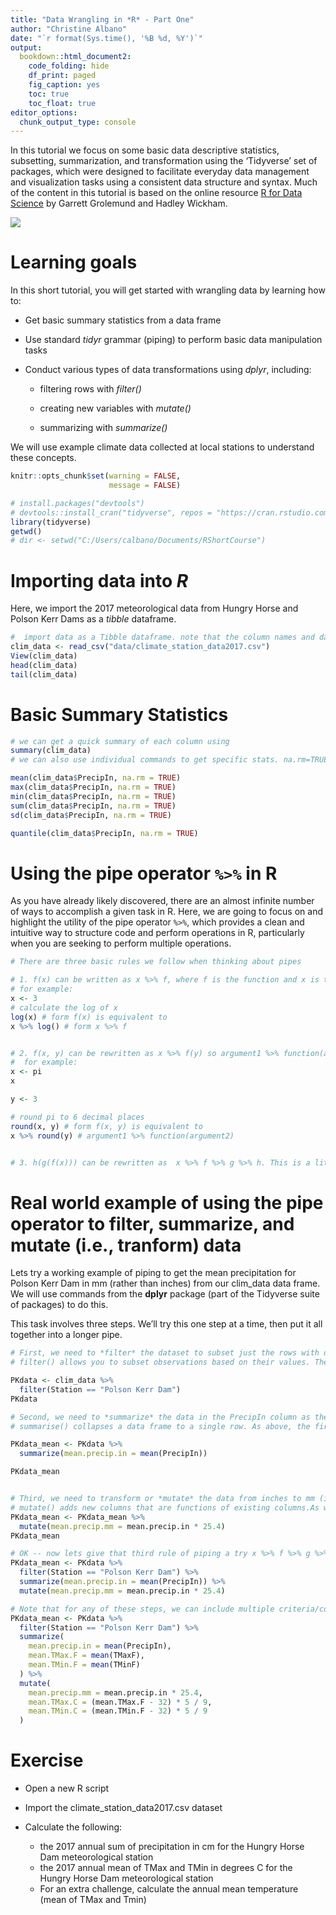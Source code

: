 ---
title: "Data Wrangling in *R* - Part One"
author: "Christine Albano"
date: "`r format(Sys.time(), '%B %d, %Y')`"
output: 
  bookdown::html_document2:
    code_folding: hide
    df_print: paged
    fig_caption: yes
    toc: true
    toc_float: true
editor_options: 
  chunk_output_type: console
---


In this tutorial we focus on some basic data descriptive statistics, subsetting, summarization, and transformation using the 'Tidyverse' set of packages, which were designed to facilitate everyday data management and visualization tasks using a consistent data structure and syntax. Much of the content in this tutorial is based on the online resource [R for Data Science](http://r4ds.had.co.nz/) by Garrett Grolemund and Hadley Wickham. 

![](http://r4ds.had.co.nz/diagrams/data-science-wrangle.png)

# Learning goals
In this short tutorial, you will get started with wrangling data by learning how to:

  * Get basic summary statistics from a data frame
  
  * Use standard *tidyr* grammar (piping) to perform basic data manipulation tasks 
  
  * Conduct various types of data transformations using *dplyr*, including:
  
      * filtering rows with *filter()*
      
      * creating new variables with *mutate()*
      
      * summarizing with *summarize()*

We will use example climate data collected at local stations to understand these concepts.

```{r include=FALSE}
knitr::opts_chunk$set(warning = FALSE, 
                      message = FALSE)
```

```{r setup}

# install.packages("devtools")
# devtools::install_cran("tidyverse", repos = "https://cran.rstudio.com/")
library(tidyverse)
getwd()
# dir <- setwd("C:/Users/calbano/Documents/RShortCourse")
```

# Importing data into *R*

Here, we import the 2017 meteorological data from Hungry Horse and Polson Kerr Dams as a *tibble* dataframe.

```{r dataimport}
#  import data as a Tibble dataframe. note that the column names and data types are listed in the results field below.
clim_data <- read_csv("data/climate_station_data2017.csv")
View(clim_data)
head(clim_data)
tail(clim_data)
```

#  Basic Summary Statistics

```{r basic data summary}

# we can get a quick summary of each column using
summary(clim_data)
# we can also use individual commands to get specific stats. na.rm=TRUE tells R ignore entries with no data

mean(clim_data$PrecipIn, na.rm = TRUE)
max(clim_data$PrecipIn, na.rm = TRUE)
min(clim_data$PrecipIn, na.rm = TRUE)
sum(clim_data$PrecipIn, na.rm = TRUE)
sd(clim_data$PrecipIn, na.rm = TRUE)

quantile(clim_data$PrecipIn, na.rm = TRUE)
```

# Using the pipe operator `%>%` in R
As you have already likely discovered, there are an almost infinite number of ways to accomplish a given task in R. Here, we are going to focus on and highlight the utility of the pipe operator `%>%`, which provides a clean and intuitive way to structure code and perform operations in R, particularly when you are seeking to perform multiple operations.

```{r piping1}

# There are three basic rules we follow when thinking about pipes

# 1. f(x) can be written as x %>% f, where f is the function and x is the argument in the function
# for example:
x <- 3
# calculate the log of x
log(x) # form f(x) is equivalent to
x %>% log() # form x %>% f


# 2. f(x, y) can be rewritten as x %>% f(y) so argument1 %>% function(argument2)
#  for example:
x <- pi
x

y <- 3

# round pi to 6 decimal places
round(x, y) # form f(x, y) is equivalent to
x %>% round(y) # argument1 %>% function(argument2)


# 3. h(g(f(x))) can be rewritten as  x %>% f %>% g %>% h. This is a little harder to wrap our heads around. We will build up to this in the following lines of code and use our climate data as an example of this.
```

# Real world example of using the pipe operator to filter, summarize, and mutate (i.e., tranform) data

Lets try a working example of piping to get the mean precipitation for Polson Kerr Dam in mm (rather than inches) from our clim_data data frame. We will use commands from the **dplyr** package (part of the Tidyverse suite of packages) to do this.

This task involves three steps. We'll try this one step at a time, then put it all together into a longer pipe.

```{r piping2}

# First, we need to *filter* the dataset to subset just the rows with data for Polson Kerr Dam.
# filter() allows you to subset observations based on their values. The first argument is the name of the data frame. The second and subsequent arguments are the expressions that filter the data frame.

PKdata <- clim_data %>% 
  filter(Station == "Polson Kerr Dam")
PKdata

# Second, we need to *summarize* the data in the PrecipIn column as the mean.
# summarise() collapses a data frame to a single row. As above, the first argument is the name of the dataframe. The second argument describes the type of summary (in this case, we are using mean()), what to summarize (column PrecipIn), and what to name the column containing the new variable (mean.precip.in)

PKdata_mean <- PKdata %>% 
  summarize(mean.precip.in = mean(PrecipIn))

PKdata_mean


# Third, we need to transform or *mutate* the data from inches to mm (ie., multiply by 25.4).
# mutate() adds new columns that are functions of existing columns.As with above, multiple mutations can be performed simultaneously
PKdata_mean <- PKdata_mean %>% 
  mutate(mean.precip.mm = mean.precip.in * 25.4)
PKdata_mean

# OK -- now lets give that third rule of piping a try x %>% f %>% g %>% h, where x = PKdataset, f = filter(), g = summarize(), and h = mutate(). Not so bad, right?
PKdata_mean <- PKdata %>%
  filter(Station == "Polson Kerr Dam") %>%
  summarize(mean.precip.in = mean(PrecipIn)) %>%
  mutate(mean.precip.mm = mean.precip.in * 25.4)

# Note that for any of these steps, we can include multiple criteria/computations. For example, if we wanted to get summaries for all three variables, we could do this:
PKdata_mean <- PKdata %>%
  filter(Station == "Polson Kerr Dam") %>%
  summarize(
    mean.precip.in = mean(PrecipIn),
    mean.TMax.F = mean(TMaxF),
    mean.TMin.F = mean(TMinF)
  ) %>%
  mutate(
    mean.precip.mm = mean.precip.in * 25.4,
    mean.TMax.C = (mean.TMax.F - 32) * 5 / 9,
    mean.TMin.C = (mean.TMin.F - 32) * 5 / 9
  )
```

# Exercise
* Open a new R script 

* Import the climate_station_data2017.csv dataset

* Calculate the following:

  * the 2017 annual sum of precipitation in cm for the Hungry Horse Dam meteorological station
  * the 2017 annual mean of TMax and TMin in degrees C for the Hungry Horse Dam meteorological station
  * For an extra challenge, calculate the annual mean temperature (mean of TMax and Tmin)
